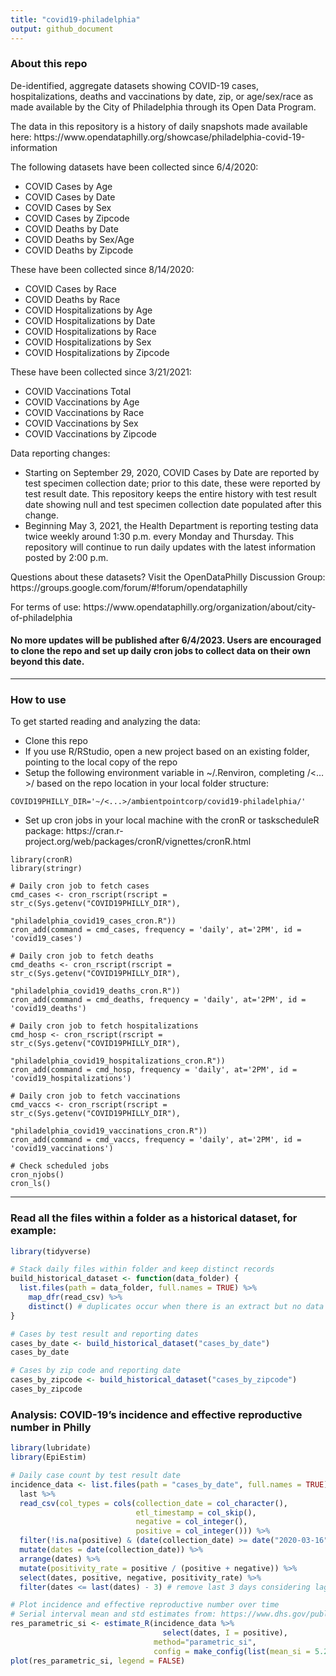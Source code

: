 ```yaml
---
title: "covid19-philadelphia"
output: github_document
---
```


### About this repo
De-identified, aggregate datasets showing COVID-19 cases, hospitalizations, deaths and vaccinations by date, zip, or age/sex/race as made available by the City of Philadelphia through its Open Data Program.

The data in this repository is a history of daily snapshots made available here: https://www.opendataphilly.org/showcase/philadelphia-covid-19-information

The following datasets have been collected since 6/4/2020:

* COVID Cases by Age
* COVID Cases by Date
* COVID Cases by Sex
* COVID Cases by Zipcode
* COVID Deaths by Date
* COVID Deaths by Sex/Age
* COVID Deaths by Zipcode

These have been collected since 8/14/2020:

* COVID Cases by Race
* COVID Deaths by Race
* COVID Hospitalizations by Age
* COVID Hospitalizations by Date
* COVID Hospitalizations by Race
* COVID Hospitalizations by Sex
* COVID Hospitalizations by Zipcode

These have been collected since 3/21/2021:

* COVID Vaccinations Total
* COVID Vaccinations by Age
* COVID Vaccinations by Race
* COVID Vaccinations by Sex
* COVID Vaccinations by Zipcode

Data reporting changes:

* Starting on September 29, 2020, COVID Cases by Date are reported by test specimen collection date; prior to this date, these were reported by test result date. This repository keeps the entire history with test result date showing null and test specimen collection date populated after this change.
* Beginning May 3, 2021, the Health Department is reporting testing data twice weekly around 1:30 p.m. every Monday and Thursday. This repository will continue to run daily updates with the latest information posted by 2:00 p.m.

Questions about these datasets? Visit the OpenDataPhilly Discussion Group: https://groups.google.com/forum/#!forum/opendataphilly

For terms of use: https://www.opendataphilly.org/organization/about/city-of-philadelphia

#### No more updates will be published after 6/4/2023. Users are encouraged to clone the repo and set up daily cron jobs to collect data on their own beyond this date.

---------

### How to use
To get started reading and analyzing the data:

* Clone this repo
* If you use R/RStudio, open a new project based on an existing folder, pointing to the local copy of the repo
* Setup the following environment variable in ~/.Renviron, completing /<...>/ based on the repo location in your local folder structure:
```
COVID19PHILLY_DIR='~/<...>/ambientpointcorp/covid19-philadelphia/'
```
* Set up cron jobs in your local machine with the cronR or taskscheduleR package: https://cran.r-project.org/web/packages/cronR/vignettes/cronR.html
```
library(cronR)
library(stringr)

# Daily cron job to fetch cases
cmd_cases <- cron_rscript(rscript = str_c(Sys.getenv("COVID19PHILLY_DIR"),
                                          "philadelphia_covid19_cases_cron.R"))
cron_add(command = cmd_cases, frequency = 'daily', at='2PM', id = 'covid19_cases')

# Daily cron job to fetch deaths
cmd_deaths <- cron_rscript(rscript = str_c(Sys.getenv("COVID19PHILLY_DIR"),
                                           "philadelphia_covid19_deaths_cron.R"))
cron_add(command = cmd_deaths, frequency = 'daily', at='2PM', id = 'covid19_deaths')

# Daily cron job to fetch hospitalizations
cmd_hosp <- cron_rscript(rscript = str_c(Sys.getenv("COVID19PHILLY_DIR"),
                                  "philadelphia_covid19_hospitalizations_cron.R"))
cron_add(command = cmd_hosp, frequency = 'daily', at='2PM', id = 'covid19_hospitalizations')

# Daily cron job to fetch vaccinations
cmd_vaccs <- cron_rscript(rscript = str_c(Sys.getenv("COVID19PHILLY_DIR"),
                                      "philadelphia_covid19_vaccinations_cron.R"))
cron_add(command = cmd_vaccs, frequency = 'daily', at='2PM', id = 'covid19_vaccinations')

# Check scheduled jobs
cron_njobs()
cron_ls()
```
---------
### Read all the files within a folder as a historical dataset, for example:
```r
library(tidyverse)

# Stack daily files within folder and keep distinct records
build_historical_dataset <- function(data_folder) {
  list.files(path = data_folder, full.names = TRUE) %>%
    map_dfr(read_csv) %>%
    distinct() # duplicates occur when there is an extract but no data update
}

# Cases by test result and reporting dates
cases_by_date <- build_historical_dataset("cases_by_date")
cases_by_date

# Cases by zip code and reporting date
cases_by_zipcode <- build_historical_dataset("cases_by_zipcode")
cases_by_zipcode
```

### Analysis: COVID-19's incidence and effective reproductive number in Philly
```r
library(lubridate)
library(EpiEstim)

# Daily case count by test result date
incidence_data <- list.files(path = "cases_by_date", full.names = TRUE) %>% 
  last %>% 
  read_csv(col_types = cols(collection_date = col_character(),
                            etl_timestamp = col_skip(),
                            negative = col_integer(),
                            positive = col_integer())) %>% 
  filter(!is.na(positive) & (date(collection_date) >= date("2020-03-16"))) %>%
  mutate(dates = date(collection_date)) %>%
  arrange(dates) %>%
  mutate(positivity_rate = positive / (positive + negative)) %>%
  select(dates, positive, negative, positivity_rate) %>%
  filter(dates <= last(dates) - 3) # remove last 3 days considering lag in test results

# Plot incidence and effective reproductive number over time
# Serial interval mean and std estimates from: https://www.dhs.gov/publication/st-master-question-list-covid-19
res_parametric_si <- estimate_R(incidence_data %>% 
                                  select(dates, I = positive),
                                method="parametric_si",
                                config = make_config(list(mean_si = 5.29, std_si = 5.32)))
plot(res_parametric_si, legend = FALSE)
```
